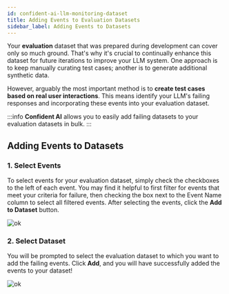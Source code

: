 ```yaml
---
id: confident-ai-llm-monitoring-dataset
title: Adding Events to Evaluation Datasets
sidebar_label: Adding Events to Datasets
---
```


Your **evaluation** dataset that was prepared during development can cover only so much ground. That's why it's crucial to continually enhance this dataset for future iterations to improve your LLM system. One approach is to keep manually curating test cases; another is to generate additional synthetic data.

However, arguably the most important method is to **create test cases based on real user interactions**. This means identify your LLM's failing responses and incorporating these events into your evaluation dataset.

:::info
**Confident AI** allows you to easily add failing datasets to your evaluation datasets in bulk.
:::

## Adding Events to Datasets

### 1. Select Events

To select events for your evaluation dataset, simply check the checkboxes to the left of each event. You may find it helpful to first filter for events that meet your criteria for failure, then checking the box next to the Event Name column to select all filtered events. After selecting the events, click the **Add to Dataset** button.

![ok](https://confident-bucket.s3.amazonaws.com/selecting_events.svg)

### 2. Select Dataset

You will be prompted to select the evaluation dataset to which you want to add the failing events. Click **Add**, and you will have successfully added the events to your dataset!

![ok](https://confident-bucket.s3.amazonaws.com/adding_to_dataset.svg)
